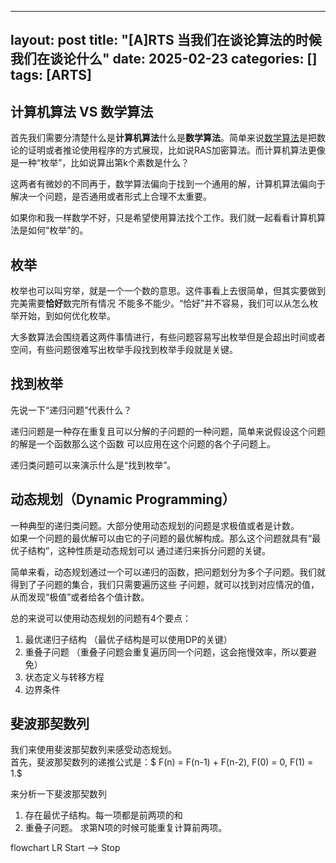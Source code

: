 

---
layout: post
title: "[A]RTS   当我们在谈论算法的时候我们在谈论什么"
date: 2025-02-23
categories: []
tags: [ARTS]
---

## 计算机算法 VS 数学算法

首先我们需要分清楚什么是**计算机算法**什么是**数学算法**。简单来说[数学算法](https://en.wikipedia.org/wiki/Numerical_analysis)是把数论的证明或者推论使用程序的方式展现，比如说RAS加密算法。而计算机算法更像是一种“枚举”，比如说算出第k个素数是什么？

这两者有微妙的不同再于，数学算法偏向于找到一个通用的解，计算机算法偏向于解决一个问题，是否通用或者形式上合理不太重要。

如果你和我一样数学不好，只是希望使用算法找个工作。我们就一起看看计算机算法是如何“枚举”的。

## 枚举

枚举也可以叫穷举，就是一个一个数的意思。这件事看上去很简单，但其实要做到完美需要**恰好**数完所有情况
不能多不能少。“恰好”并不容易，我们可以从怎么枚举开始，到如何优化枚举。

大多数算法会围绕着这两件事情进行，有些问题容易写出枚举但是会超出时间或者空间，有些问题很难写出枚举手段找到枚举手段就是关键。

## 找到枚举
先说一下“递归问题”代表什么？

递归问题是一种存在重复且可以分解的子问题的一种问题，简单来说假设这个问题的解是一个函数那么这个函数
可以应用在这个问题的各个子问题上。

递归类问题可以来演示什么是“找到枚举”。

## 动态规划（Dynamic Programming）
一种典型的递归类问题。大部分使用动态规划的问题是求极值或者是计数。<br/>
如果一个问题的最优解可以由它的子问题的最优解构成。那么这个问题就具有“最优子结构”，这种性质是动态规划可以
通过递归来拆分问题的关键。

简单来看，动态规划通过一个可以递归的函数，把问题划分为多个子问题。我们就得到了子问题的集合，我们只需要遍历这些
子问题，就可以找到对应情况的值，从而发现“极值”或者给各个值计数。

总的来说可以使用动态规划的问题有4个要点：
1. 最优递归子结构 （最优子结构是可以使用DP的关键）
2. 重叠子问题     （重叠子问题会重复遍历同一个问题，这会拖慢效率，所以要避免）
3. 状态定义与转移方程 
4. 边界条件

## 斐波那契数列
我们来使用斐波那契数列来感受动态规划。<br/>
首先，斐波那契数列的递推公式是：$ F(n) = F(n-1) + F(n-2), F(0) = 0, F(1) = 1.$

来分析一下斐波那契数列
1. 存在最优子结构。每一项都是前两项的和
2. 重叠子问题。    求第N项的时候可能重复计算前两项。

<MermaidDiagram >
 flowchart LR 
    Start --> Stop
</MermaidDiagram>

